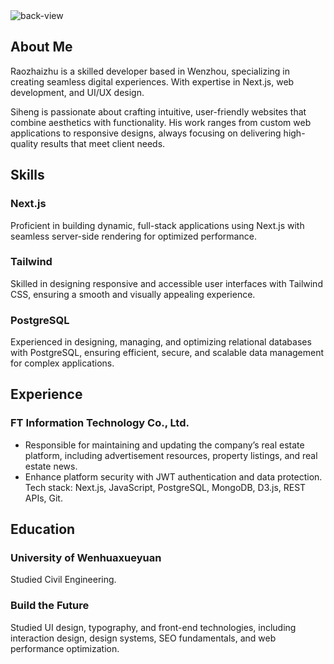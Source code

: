 
<Image src='/images/back-view.jpg' alt='back-view' width={1600} height={686} />

## About Me

Raozhaizhu is a skilled developer based in Wenzhou, specializing in creating seamless digital experiences. With expertise in Next.js, web development, and UI/UX design.

Siheng is passionate about crafting intuitive, user-friendly websites that combine aesthetics with functionality. His work ranges from custom web applications to responsive designs, always focusing on delivering high-quality results that meet client needs.

## Skills

### Next.js

Proficient in building dynamic, full-stack applications using Next.js with seamless server-side rendering for optimized performance.

### Tailwind

Skilled in designing responsive and accessible user interfaces with Tailwind CSS, ensuring a smooth and visually appealing experience.

### PostgreSQL

Experienced in designing, managing, and optimizing relational databases with PostgreSQL, ensuring efficient, secure, and scalable data management for complex applications.

## Experience

### FT Information Technology Co., Ltd.

-   Responsible for maintaining and updating the company’s real estate platform, including advertisement resources, property listings, and real estate news.
-   Enhance platform security with JWT authentication and data protection. Tech stack: Next.js, JavaScript, PostgreSQL, MongoDB, D3.js, REST APIs, Git.

## Education

### University of Wenhuaxueyuan

Studied Civil Engineering.

### Build the Future

Studied UI design, typography, and front-end technologies, including interaction design, design systems, SEO fundamentals, and web performance optimization.

